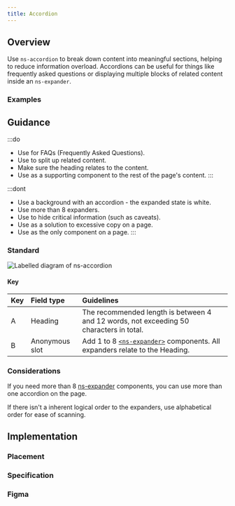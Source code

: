 ```yaml
---
title: Accordion
---
```






## Overview

<CompDetails name={componentName} />

Use `ns-accordion` to break down content into meaningful sections, helping to reduce information overload. Accordions can be useful for things like frequently asked questions or displaying multiple blocks of related content inside an `ns-expander`.

### Examples

<ExampleViewer type="standard" />

## Guidance

:::do
- Use for FAQs (Frequently Asked Questions).
- Use to split up related content.
- Make sure the heading relates to the content.
- Use as a supporting component to the rest of the page's content.
:::

:::dont
- Use a background with an accordion - the expanded state is white.
- Use more than 8 expanders.
- Use to hide critical information (such as caveats).
- Use as a solution to excessive copy on a page.
- Use as the only component on a page.
:::

### Standard

![Labelled diagram of ns-accordion](@assets/components/ns-accordion/guidance.webp)

#### Key

| Key | Field type | Guidelines |
| :--- | :--- | :--- |
| <span class="marker">A</span> | Heading | The recommended length is between 4 and 12 words, not exceeding 50 characters in total. |
| <span class="marker">B</span> | Anonymous slot | Add 1 to 8 [`<ns-expander>`](/components/ns-expander) components. All expanders relate to the Heading. |

### Considerations

If you need more than 8 [ns-expander](/components/ns-expander) components, you can use more than one accordion on the page.

If there isn't a inherent logical order to the expanders, use alphabetical order for ease of scanning.

## Implementation

### Placement

<Placement name={componentName}/>

### Specification

<Specification name={componentName} />

### Figma

<Figma name={componentName} />
